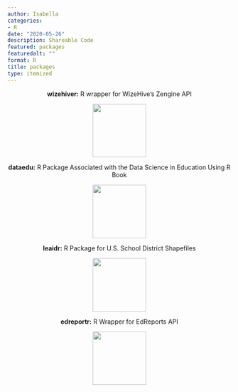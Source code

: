 ```yaml
---
author: Isabella
categories:
- R
date: "2020-05-26"
description: Shareable Code
featured: packages
featuredalt: ""
format: R
title: packages
type: itemized
---
```


<center>
**wizehiver:** R wrapper for WizeHive's Zengine API

<a href="https://github.com/ivelasq/wizehiver" target="_blank">![](https://image.ibb.co/hkekzT/hex_Sticker_nospot_copy.png){height=120px}</a>
</center> 

<center>
**dataedu:** R Package Associated with the Data Science in Education Using R Book

<a href="https://github.com/data-edu" target="_blank">![](https://github.com/ivelasq/dataedu/blob/master/man/figures/logo.png?raw=true){height=120px}</a>
</center>

<center>
**leaidr:** R Package for U.S. School District Shapefiles

<a href="https://github.com/ivelasq/leaidr" target="_blank">![](https://github.com/ivelasq/leaidr/blob/master/man/figures/logo.png?raw=true){height=120px}</a>
</center>

<center>
**edreportr:** R Wrapper for EdReports API

<a href="https://github.com/MarkLaVenia/edreportr" target="_blank">![](https://github.com/MarkLaVenia/edreportr/raw/master/man/figures/logo.png){height=120px}</a>
</center> 